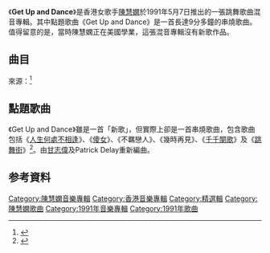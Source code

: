 {{Infobox Album 
| Name		= Get Up and Dance
| Type		= [[精選輯|精選輯]]
| Artist	= [[陳慧嫻|陳慧嫻]] 
| Cover		= Gu&d.jpg
| Released	= 1991年5月7日
| Recorded	= 1984年－1989年
| Length	= 
| Genre		= [[粵語流行音樂|粵語流行音樂]] 
| Label		= [[寶麗金|寶麗金]]
| Producer	= 
| Last album	= [[永遠是你的朋友|永遠是你的朋友]] <br>（1989年7月25日）
| This album	= '''Get Up and Dance'''<br>（1991年5月7日）
| Next album	= [[歸來吧|歸來吧]]<br>（1992年3月26日）
}}

《'''Get Up and Dance'''》是香港女歌手[[陳慧嫻|陳慧嫻]]於1991年5月7日推出的一張跳舞歌曲混音專輯。其中點題歌曲《Get Up and Dance》是一首長達9分多鐘的串燒歌曲。值得留意的是，當時陳慧嫻正在美國學業，這張混音專輯沒有新歌作品。

==曲目==
來源：<ref>{{Cite web |url=http://www.kkbox.com/hk/tc/album/fijZCM27m3caCKD0FVzD008l-index.html |title=kkbox |accessdate=2015-03-22 |archive-date=2018-06-18 |archive-url=https://web.archive.org/web/20180618125908/http://www.kkbox.com/hk/tc/album/fijZCM27m3caCKD0FVzD008l-index.html |dead-url=no }}</ref>
{{Tracklist
| all_producer = [[歐丁玉|歐丁玉]]、楊振龍
| all_arranger = 甘志偉、Patrick Delay

| title1 = Get Up & Dance Priscilla <!--人生何處不相逢 / 傻女 / 不羈戀人 / 幾時再見 / 千千闋歌 / 跳舞街-->
| length1 = 9:19
| music1 = [[羅大佑|羅大佑]]、Maria Teresa Diego、Maria Luisa Diego、Christian Bruhn、Erika Bruhn、Richard Palmer-James、Kenneth Gamble、Leon Huff、馬飼野康二、	Angelina Kyte、Tony Baker
| lyrics1 = [[簡寧|簡寧]]、[[林振強|林振強]]<!--、簡寧-->、[[潘源良|潘源良]]、[[林敏驄|林敏驄]]<!--、林振強-->

| title2 = 幾時再見
| note2 = airport mix
| length2 = 3:38
| music2 = Kenneth Gamble、Leon Huff
| lyrics2 = 潘源良

| title3 = 變變變之狂想版本
| length3 = 5:01
| music3 = 馬場孝幸、[[岩里祐穂|岩里祐穂]]
| lyrics3 = 林敏聰

| title4 = 地球大追蹤
| note4 = African dance
| length4 = 3:58
| music4 = Mory Kanté	
| lyrics4 = 林敏驄

| title5 = Get Up & Dance Priscilla <!--地球大追蹤 / 傻女 / 不羈戀人 / 幾時再見 / 跳舞街 -->
| note5 = radio preview
| length5 = 4:20
| music5 = Mory Kanté、Maria Teresa Diego、Maria Luisa Diego、Christian Bruhn、Erika Bruhn、Richard Palmer-James、Kenneth Gamble、Leon Huff、Angelina Kyte、Tony Baker
| lyrics5 = 林敏驄、林振強、簡寧、潘源良<!--、林敏驄-->

| title6 = 不住怨婦街—露天演唱會混音版
| length6 = 4:08
| music6 = L. Weir、T. Johnson
| lyrics6 = 林振強

| title7 = 不羈戀人—認真版本
| length7 = 4:43
| music7 = Christian Bruhn、Erika Bruhn、Richard Palmer-James
| lyrics7 = 簡寧

| title8 = 反叛
| note8 = illegal mix
| length8 = 6:15
| music8 = 渡邊茂樹
| lyrics8 = 林振強
}}

==點題歌曲==
{{Infobox Music
| MusicName_Chinese = Get Up and Dance
| MusicName = 
| Album = 
| Album_caption = 
| Lyricist = [[安格斯|安格斯]]、[[林振強|林振強]]等
| Composer = 
| Arranger = 甘志偉、Patrick Delay
| Producer = 
| Time     = 1991年
| Duration = 9分21秒
}}

《Get Up and Dance》雖是一首「新歌」，但實際上卻是一首串燒歌曲，包含歌曲包括《[[人生何處不相逢|人生何處不相逢]]》、《[[傻女|傻女]]》、《不羈戀人》、《幾時再見》、《[[千千闋歌|千千闋歌]]》及《[[跳舞街|跳舞街]]》<ref>{{Cite web |url=https://www.youtube.com/watch?v=3plIEw-Pw7E |title=Priscilla Chan 陳慧嫻- Get Up And Dance Medley |accessdate=2015-03-22 |archive-date=2016-03-18 |archive-url=https://web.archive.org/web/20160318162558/https://www.youtube.com/watch?v=3plIEw-Pw7E |dead-url=no }}</ref>。由[[甘志偉|甘志偉]]及Patrick Delay重新編曲。

==参考資料==
{{reflist}}

{{album-stub}}

{{陳慧嫻}}

[[Category:陳慧嫻音樂專輯|Category:陳慧嫻音樂專輯]]
[[Category:香港音樂專輯|Category:香港音樂專輯]]
[[Category:精選輯|Category:精選輯]]
[[Category:陳慧嫻歌曲|Category:陳慧嫻歌曲]]
[[Category:1991年音樂專輯|Category:1991年音樂專輯]]
[[Category:1991年歌曲|Category:1991年歌曲]]